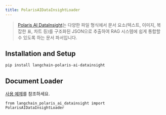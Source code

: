 ```yaml
---
title: PolarisAIDataInsightLoader
---
```


> [Polaris AI DataInsight](https://datainsight.polarisoffice.com/playground)는 다양한 파일 형식에서 문서 요소(텍스트, 이미지, 복잡한 표, 차트 등)를 구조화된 JSON으로 추출하여 RAG 시스템에 쉽게 통합할 수 있도록 하는 문서 파서입니다.

## Installation and Setup

```bash
pip install langchain-polaris-ai-datainsight
```

## Document Loader

[사용 예제](/oss/integrations/document_loaders/polaris_ai_datainsight)를 참조하세요.

```
from langchain_polaris_ai_datainsight import PolarisAIDataInsightLoader
```